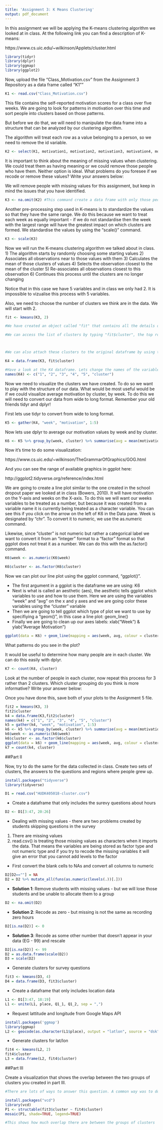 ```yaml
---
title: 'Assignment 3: K Means Clustering'
output: pdf_document
---
```


In this assignment we will be applying the K-means clustering algorithm we looked at in class. At the following link you can find a description of K-means:

https://www.cs.uic.edu/~wilkinson/Applets/cluster.html


```r
library(tidyr)
library(dplyr)
library(ggmap)
library(ggplot2)
```

Now, upload the file "Class_Motivation.csv" from the Assignment 3 Repository as a data frame called "K1""
```r

K1 <- read.csv("Class_Motivation.csv")

```

This file contains the self-reported motivation scores for a class over five weeks. We are going to look for patterns in motivation over this time and sort people into clusters based on those patterns.

But before we do that, we will need to manipulate the data frame into a structure that can be analyzed by our clustering algorithm.

The algorithm will treat each row as a value belonging to a person, so we need to remove the id variable.

```r

K2 <- select(K1, motivation1, motivation2, motivation3, motivation4, motivation5)

```

It is important to think about the meaning of missing values when clustering. We could treat them as having meaning or we could remove those people who have them. Neither option is ideal. What problems do you foresee if we recode or remove these values? Write your answers below:



We will remove people with missing values for this assignment, but keep in mind the issues that you have identified.


```r

K3 <- na.omit(K2) #This command create a data frame with only those people with no missing values. It "omits" all rows with missing values, also known as a "listwise deletion". EG - It runs down the list deleting rows as it goes.

```

Another pre-processing step used in K-means is to standardize the values so that they have the same range. We do this because we want to treat each week as equally important - if we do not standardise then the week with the largest range will have the greatest impact on which clusters are formed. We standardise the values by using the "scale()" command.

```r

K3 <- scale(K3)

```


Now we will run the K-means clustering algorithm we talked about in class. 
1) The algorithm starts by randomly choosing some starting values 
2) Associates all observations near to those values with them
3) Calculates the mean of those clusters of values
4) Selects the observation closest to the mean of the cluster
5) Re-associates all observations closest to this observation
6) Continues this process until the clusters are no longer changing

Notice that in this case we have 5 variables and in class we only had 2. It is impossible to vizualise this process with 5 variables.

Also, we need to choose the number of clusters we think are in the data. We will start with 2.

```r

fit <- kmeans(K3, 2) 

#We have created an object called "fit" that contains all the details of our clustering including which observations belong to each cluster.

#We can access the list of clusters by typing "fit$cluster", the top row corresponds to the original order the rows were in. Notice we have deleted some rows.



#We can also attach these clusters to the original dataframe by using the "data.frame" command to create a new data frame called K4.

K4 = data.frame(K3, fit$cluster)

#Have a look at the K4 dataframe. Lets change the names of the variables to make it more convenient with the names() command.
names(K4) <- c("1", "2", "3", "4", "5", "cluster")

```

Now we need to visualize the clusters we have created. To do so we want to play with the structure of our data. What would be most useful would be if we could visualize average motivation by cluster, by week. To do this we will need to convert our data from wide to long format. Remember your old friends tidyr and dplyr!

First lets use tidyr to convert from wide to long format.
```r

K5 <- gather(K4, "week", "motivation", 1:5)
```

Now lets use dplyr to average our motivation values by week and by cluster.

```r

K6 <- K5 %>% group_by(week, cluster) %>% summarise(avg = mean(motivation))

```

Now it's time to do some visualization: 

https://www.cs.uic.edu/~wilkinson/TheGrammarOfGraphics/GOG.html

And you can see the range of available graphics in ggplot here:

http://ggplot2.tidyverse.org/reference/index.html

We are going to create a line plot similar to the one created in the school dropout paper we looked at in class (Bowers, 2010). It will have motivation on the Y-axis and weeks on the X-axis. To do this we will want our weeks variables to be treated as a number, but because it was created from a variable name it is currently being treated as a character variable. You can see this if you click on the arrow on the left of K6 in the Data pane. Week is designated by "chr". To convert it to numeric, we use the as.numeric command. 

Likewise, since "cluster" is not numeric but rather a categorical label we want to convert it from an "integer" format to a "factor" format so that ggplot does not treat it as a number. We can do this with the as.factor() command.

```r

K6$week <- as.numeric(K6$week)

K6$cluster <- as.factor(K6$cluster)

```

Now we can plot our line plot using the ggplot command, "ggplot()".

- The first argument in a ggplot is the dataframe we are using: K6
- Next is what is called an aesthetic (aes), the aesthetic tells ggplot which variables to use and how to use them. Here we are using the variables "week" and "avg" on the x and y axes and we are going color these variables using the "cluster" variable
- Then we are going to tell ggplot which type of plot we want to use by specifiying a "geom()", in this case a line plot: geom_line()
- Finally we are going to clean up our axes labels: xlab("Week") & ylab("Average Motivation")

```r

ggplot(data = K6) + geom_line(mapping = aes(week, avg, colour = cluster)) + xlab("Week") + ylab("Average Motivation")

```

What patterns do you see in the plot?

It would be useful to determine how many people are in each cluster. We can do this easily with dplyr.

```r
K7 <- count(K4, cluster)
```

Look at the number of people in each cluster, now repeat this process for 3 rather than 2 clusters. Which cluster grouping do you think is more informative? Write your answer below:

Once you have done this, save both of your plots to the Assignment 5 file.
```r
fit2 = kmeans(K3, 3) 
fit2$cluster
k4 = data.frame(K3,fit2$cluster)
names(k4) = c("1", "2", "3", "4", "5", "cluster")
k5 = gather(k4, "week", "motivation", 1:5)
k6 <- k5 %>% group_by(week, cluster) %>% summarise(avg = mean(motivation))
k6$week <- as.numeric(k6$week)
k6$cluster <- as.factor(k6$cluster)
ggplot(data = k6) + geom_line(mapping = aes(week, avg, colour = cluster)) + xlab("Week") + ylab("Average Motivation")
k7 = count(k4, cluster)
```



##Part II

Now, try to do the same for the data collected in class. Create two sets of clusters, the answers to the questions and regions where people grew up. 

```r
install.packages("tidyverse")
library(tidyverse)
```

```r
D1 = read.csv("HUDK405018-cluster.csv")
```

* Create a dataframe that only includes the surevy questions about hours
```r
D2 <- D1[3:47, 20:26]
```

* Dealing with missing values - there are two problems created by students skipping questions in the survey
1. There are missing values
2. read.csv() is treating those missing values as characters when it imports the data. That means the variables are being stored as factor type and not numeric type and if you try to recode the missing variables it will give an error that you cannot add levels to the factor

* First convert the blank cells to NAs and convert all columns to numeric
```r
D2[D2==""] = NA
D2 = D2 %>% mutate_all(funs(as.numeric(levels(.))[.]))
```

* __Solution 1__: Remove students with missing values - but we will lose those students and be unable to allocate them to a group
```r
D2 <- na.omit(D2)
```

* __Solution 2__: Recode as zero - but missing is not the same as recording zero hours
```r
D2[is.na(D2)] <- 0
```

* __Solution 3__: Recode as some other number that doesn't appear in your data (EG - 99) and rescale
```r
D2[is.na(D2)] <- 99
D2 = as.data.frame(scale(D2))
D3 = scale(D2)
```

* Generate clusters for survey questions
```r
fit3 <- kmeans(D3, 4)
D4 = data.frame(D3, fit3$cluster)
```

* Create a dataframe that only includes location data
```r
L1 <- D1[3:47, 18:19]
L1 <- unite(L1, place, Q1_1, Q1_2, sep = ",")

```

* Request lattitude and longitude from Google Maps API
```r
install.packages('ggmap')
library(ggmap)
L2 <- geocode(as.character(L1$place), output = "latlon", source = "dsk")
```

* Generate clusters for lat/lon
```r
fit4 <- kmeans(L2, 2)
fit4$cluster
L3 = data.frame(L2, fit4$cluster)
```



##Part III

Create a visualization that shows the overlap between the two groups of clusters you created in part III.

```r
#There are lots of ways to answer this question. A common way was to do a scatterplot of students coloring the points with one set of clusters and using shapes for the other set of clusters. I think better way is to use a mosaic plot that can be generated eithe through ggplot or with a specific package called vcd.

install.packages("vcd")
library(vcd)
P1 <- structable(fit3$cluster ~ fit4$cluster)
mosaic(P1, shade=TRUE, legend=TRUE) 

#This shows how much overlap there are between the groups of clusters

```
